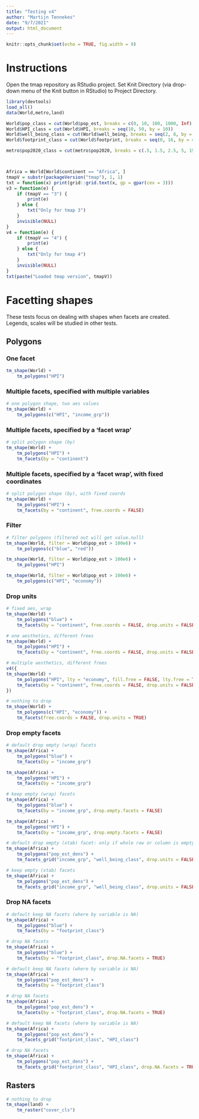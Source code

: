 ```yaml
---
title: "Testing v4"
author: "Martijn Tennekes"
date: "9/7/2021"
output: html_document
---
```


```r
knitr::opts_chunk$set(echo = TRUE, fig.width = 9)
```

# Instructions

Open the tmap repository as RStudio project.
Set Knit Directory (via drop-down menu of the Knit button in RStudio) to Project Directory.

```r
library(devtools)
load_all()
data(World,metro,land)

World$pop_class = cut(World$pop_est, breaks = c(0, 10, 100, 1000, Inf) * 1e6, labels = c("Small", "Medium", "Large", "Extra Large"))					   
World$HPI_class = cut(World$HPI, breaks = seq(10, 50, by = 10))
World$well_being_class = cut(World$well_being, breaks = seq(2, 8, by = 2))
World$footprint_class = cut(World$footprint, breaks = seq(0, 16, by = 4))

metro$pop2020_class = cut(metro$pop2020, breaks = c(.5, 1.5, 2.5, 5, 15, 40) * 1e6)



Africa = World[World$continent == "Africa", ]
tmapV = substr(packageVersion("tmap"), 1, 1)
txt = function(x) print(grid::grid.text(x, gp = gpar(cex = 3)))
v3 = function(e) {
	if (tmapV == "3") {
		print(e)
	} else {
		txt("Only for tmap 3")
	}
	invisible(NULL)
}
v4 = function(e) {
	if (tmapV == "4") {
		print(e)
	} else {
		txt("Only for tmap 4")
	}
	invisible(NULL)
}
txt(paste("Loaded tmap version", tmapV))
```

# Facetting shapes

These tests focus on dealing with shapes when facets are created.
Legends, scales will be studied in other tests.

## Polygons

### One facet

```r
tm_shape(World) +
	tm_polygons("HPI")
```


### Multiple facets, specified with multiple variables

```r
# one polygon shape, two aes values
tm_shape(World) +
	tm_polygons(c("HPI", "income_grp"))
```

### Multiple facets, specified by a 'facet wrap'

```r
# split polygon shape (by)
tm_shape(World) +
	tm_polygons("HPI") +
	tm_facets(by = "continent")
```

### Multiple facets, specified by a 'facet wrap', with fixed coordinates

```r
# split polygon shape (by), with fixed coords
tm_shape(World) +
	tm_polygons("HPI") +
	tm_facets(by = "continent", free.coords = FALSE)
```




### Filter



```r
# filter polygons (filtered out will get value.null)
tm_shape(World, filter = World$pop_est > 100e6) +
	tm_polygons(c("blue", "red"))
```


```r
tm_shape(World, filter = World$pop_est > 100e6) +
	tm_polygons("HPI")
```

```r
tm_shape(World, filter = World$pop_est > 100e6) +
	tm_polygons(c("HPI", "economy"))
```


### Drop units


```r
# fixed aes, wrap
tm_shape(World) +
	tm_polygons("blue") +
	tm_facets(by = "continent", free.coords = FALSE, drop.units = FALSE)
```

```r
# one aesthetics, different frees
tm_shape(World) +
	tm_polygons("HPI") +
	tm_facets(by = "continent", free.coords = FALSE, drop.units = FALSE)
```


```r
# multiple aesthetics, different frees
v4({
tm_shape(World) +
	tm_polygons("HPI", lty = "economy", fill.free = FALSE, lty.free = TRUE) +
	tm_facets(by = "continent", free.coords = FALSE, drop.units = FALSE)
})
```


```r
# nothing to drop
tm_shape(World) +
	tm_polygons(c("HPI", "economy")) +
	tm_facets(free.coords = FALSE, drop.units = TRUE)
```


### Drop empty facets
```r
# default drop empty (wrap) facets
tm_shape(Africa) +
	tm_polygons("blue") +
	tm_facets(by = "income_grp")

tm_shape(Africa) +
	tm_polygons("HPI") +
	tm_facets(by = "income_grp")
```

```r
# keep empty (wrap) facets
tm_shape(Africa) +
	tm_polygons("blue") +
	tm_facets(by = "income_grp", drop.empty.facets = FALSE)

tm_shape(Africa) +
	tm_polygons("HPI") +
	tm_facets(by = "income_grp", drop.empty.facets = FALSE)
```

```r
# default drop empty (xtab) facet: only if whole row or column is empty
tm_shape(Africa) +
	tm_polygons("pop_est_dens") +
	tm_facets_grid("income_grp", "well_being_class", drop.units = FALSE)
```

```r
# keep empty (xtab) facets
tm_shape(Africa) +
	tm_polygons("pop_est_dens") +
	tm_facets_grid("income_grp", "well_being_class", drop.units = FALSE, drop.empty.facets = FALSE)
```


### Drop NA facets

```r
# default keep NA facets (where by variable is NA)
tm_shape(Africa) +
	tm_polygons("blue") +
	tm_facets(by = "footprint_class")
```


```r
# drop NA facets 
tm_shape(Africa) +
	tm_polygons("blue") +
	tm_facets(by = "footprint_class", drop.NA.facets = TRUE)
```

```r
# default keep NA facets (where by variable is NA)
tm_shape(Africa) +
	tm_polygons("pop_est_dens") +
	tm_facets(by = "footprint_class")
```


```r
# drop NA facets 
tm_shape(Africa) +
	tm_polygons("pop_est_dens") +
	tm_facets(by = "footprint_class", drop.NA.facets = TRUE)
```


```r
# default keep NA facets (where by variable is NA)
tm_shape(Africa) +
	tm_polygons("pop_est_dens") +
	tm_facets_grid("footprint_class", "HPI_class")
```


```r
# drop NA facets 
tm_shape(Africa) +
	tm_polygons("pop_est_dens") +
	tm_facets_grid("footprint_class", "HPI_class", drop.NA.facets = TRUE)
```





## Rasters

```r
# nothing to drop
tm_shape(land) +
	tm_raster("cover_cls")
```
